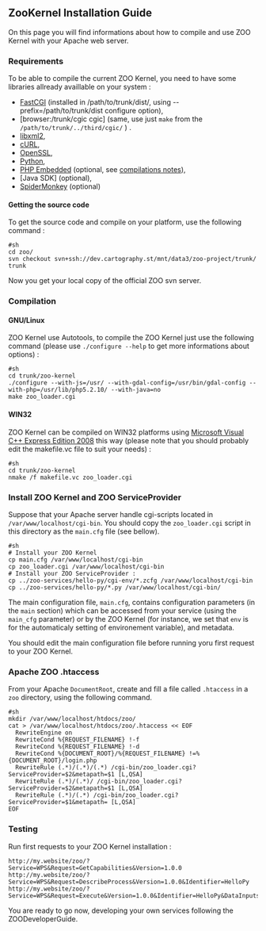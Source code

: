 
== ZooKernel Installation Guide == 

On this page you will find informations about how to compile and use ZOO Kernel with your Apache web server.

=== Requirements ===

To be able to compile the current ZOO Kernel, you need to have some libraries allready availlable on your system :

*[http://www.fastcgi.com/drupal/node/5 FastCGI] (installed in /path/to/trunk/dist/, using --prefix=/path/to/trunk/dist configure option),
*[browser:/trunk/cgic cgic] (same, use just <tt>make</tt> from the <tt>/path/to/trunk/../third/cgic/</tt> ) .
*[http://www.xmlsoft.org/index.html libxml2],
*[http://curl.haxx.se/ cURL],
*[http://www.openssl;org OpenSSL],
*[http://www.python.org Python],
*[http://www.php.net PHP Embedded]  (optional, see [http://trac.zoo-project.org/wiki/ZooKernel/Embed/PHP#ConfigureandInstallPHPEmbedlibrary compilations notes]),
*[Java SDK]  (optional),
*[http://www.mozilla.org/js/spidermonkey/ SpiderMonkey] (optional)

==== Getting the source code ====

To get the source code and compile on your platform, use the following command :
<pre>
#sh
cd zoo/
svn checkout svn+ssh://dev.cartography.st/mnt/data3/zoo-project/trunk/ trunk
</pre>

Now you get your local copy of the official ZOO svn server.

=== Compilation ===

==== GNU/Linux ====

ZOO Kernel use Autotools, to compile the ZOO Kernel just use the following command (please use <tt>./configure --help</tt> to get more informations about options) : 

<pre>
#sh
cd trunk/zoo-kernel
./configure --with-js=/usr/ --with-gdal-config=/usr/bin/gdal-config --with-php=/usr/lib/php5.2.10/ --with-java=no
make zoo_loader.cgi
</pre>

==== WIN32 ====

ZOO Kernel can be compiled on WIN32 platforms using [http://www.microsoft.com/express/Windows/ Microsoft Visual C++ Express Edition 2008] this way (please note that you should probably edit the makefile.vc file to suit your needs) : 

<pre>
#sh
cd trunk/zoo-kernel
nmake /f makefile.vc zoo_loader.cgi
</pre>

=== Install ZOO Kernel and ZOO ServiceProvider ===

Suppose that your Apache server handle cgi-scripts located in <tt>/var/www/localhost/cgi-bin</tt>. You should copy the <tt>zoo_loader.cgi</tt> script in this directory as the <tt>main.cfg</tt> file (see bellow).

<pre>
#sh
# Install your ZOO Kernel
cp main.cfg /var/www/localhost/cgi-bin
cp zoo_loader.cgi /var/www/localhost/cgi-bin
# Install your ZOO ServiceProvider :
cp ../zoo-services/hello-py/cgi-env/*.zcfg /var/www/localhost/cgi-bin
cp ../zoo-services/hello-py/*.py /var/www/localhost/cgi-bin/
</pre>

The main configuration file, <tt>main.cfg</tt>, contains configuration parameters (in the <tt>main</tt> section) which can be accessed from your service (using the <tt>main_cfg</tt> parameter) or by the ZOO Kernel (for instance, we set that <tt>env</tt> is for the automaticaly setting of environement variable), and metadata.

You should edit the main configuration file before running yoru first request to your ZOO Kernel.

=== Apache ZOO .htaccess ===

From your Apache <tt>DocumentRoot</tt>, create and fill a file called <tt>.htaccess</tt> in a <tt>zoo</tt> directory, using the following command.

<pre>
#sh
mkdir /var/www/localhost/htdocs/zoo/
cat > /var/www/localhost/htdocs/zoo/.htaccess << EOF
  RewriteEngine on
  RewriteCond %{REQUEST_FILENAME} !-f
  RewriteCond %{REQUEST_FILENAME} !-d
  RewriteCond %{DOCUMENT_ROOT}/%{REQUEST_FILENAME} !=%{DOCUMENT_ROOT}/login.php
  RewriteRule (.*)/(.*)/(.*) /cgi-bin/zoo_loader.cgi?ServiceProvider=$2&metapath=$1 [L,QSA]
  RewriteRule (.*)/(.*)/ /cgi-bin/zoo_loader.cgi?ServiceProvider=$2&metapath=$1 [L,QSA]
  RewriteRule (.*)/(.*) /cgi-bin/zoo_loader.cgi?ServiceProvider=$1&metapath= [L,QSA]
EOF
</pre>

=== Testing ===

Run first requests to your ZOO Kernel installation :

<pre>
http://my.website/zoo/?Service=WPS&Request=GetCapabilities&Version=1.0.0
http://my.website/zoo/?Service=WPS&Request=DescribeProcess&Version=1.0.0&Identifier=HelloPy
http://my.website/zoo/?Service=WPS&Request=Execute&Version=1.0.0&Identifier=HelloPy&DataInputs=a=My%20Name@dataType=string
</pre>

You are ready to go now, developing your own services following the ZOODeveloperGuide.



{{TracNotice|{{PAGENAME}}}}